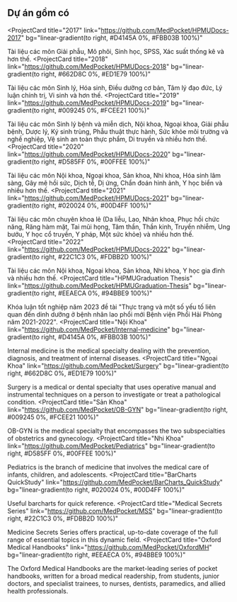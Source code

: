 ## Dự án gồm có

<ProjectCard
  title="2017"
  link="https://github.com/MedPocket/HPMUDocs-2017"
  bg="linear-gradient(to right, #D4145A 0%, #FBB03B 100%)"
>
  Tài liệu các môn Giải phẫu, Mô phôi, Sinh học, SPSS, Xác suất thống kê và hơn thế.
</ProjectCard>
<ProjectCard
  title="2018"
  link="https://github.com/MedPocket/HPMUDocs-2018"
  bg="linear-gradient(to right, #662D8C 0%, #ED1E79 100%)"
>
  Tài liệu các môn Sinh lý, Hóa sinh, Điều dưỡng cơ bản, Tâm lý đạo đức, Lý luận chính trị, Vi sinh và hơn thế.
</ProjectCard>
<ProjectCard
  title="2019"
  link="https://github.com/MedPocket/HPMUDocs-2019"
  bg="linear-gradient(to right, #009245 0%, #FCEE21 100%)"
>
  Tài liệu các môn Sinh lý bệnh và miễn dịch, Nội khoa, Ngoại khoa, Giải phẫu bệnh, Dược lý, Ký sinh trùng, Phẫu thuật thực hành, Sức khỏe môi trường và nghề nghiệp, Vệ sinh an toàn thực phẩm, Di truyền và nhiều hơn thế.
</ProjectCard>
<ProjectCard
  title="2020"
  link="https://github.com/MedPocket/HPMUDocs-2020"
  bg="linear-gradient(to right, #D585FF 0%, #00FFEE 100%)"
>
  Tài liệu các môn Nội khoa, Ngoại khoa, Sản khoa, Nhi khoa, Hóa sinh lâm sàng, Gây mê hồi sức, Dịch tễ, Dị ứng, Chẩn đoán hình ảnh, Y học biển và nhiều hơn thế.
</ProjectCard>
<ProjectCard
  title="2021"
  link="https://github.com/MedPocket/HPMUDocs-2021"
  bg="linear-gradient(to right, #020024 0%, #00D4FF 100%)"
>
  Tài liệu các môn chuyên khoa lẻ (Da liễu, Lao, Nhãn khoa, Phục hồi chức năng, Răng hàm mặt, Tai mũi họng, Tâm thần, Thần kinh, Truyền nhiễm, Ung bướu, Y học cổ truyền, Y pháp, Một sức khỏe) và nhiều hơn thế.
</ProjectCard>
<ProjectCard
  title="2022"
  link="https://github.com/MedPocket/HPMUDocs-2022"
  bg="linear-gradient(to right, #22C1C3 0%, #FDBB2D 100%)"
>
  Tài liệu các môn Nội khoa, Ngoại khoa, Sản khoa, Nhi khoa, Y học gia đình và nhiều hơn thế.
</ProjectCard>
<ProjectCard
  title="HPMUGraduation Thesis"
  link="https://github.com/MedPocket/HPMUGraduation-Thesis"
  bg="linear-gradient(to right, #EEAECA 0%, #94BBE9 100%)"
>
  Khóa luận tốt nghiệp năm 2023 đề tài "Thực trạng và một số yếu tố liên quan đến dinh dưỡng ở bệnh nhân lao phổi mới Bệnh viện Phổi Hải Phòng năm 2021-2022".
</ProjectCard>
<ProjectCard
  title="Nội Khoa"
  link="https://github.com/MedPocket/Internal-medicine"
  bg="linear-gradient(to right, #D4145A 0%, #FBB03B 100%)"
>
  Internal medicine is the medical specialty dealing with the prevention, diagnosis, and treatment of internal diseases.
</ProjectCard>
<ProjectCard
  title="Ngoại Khoa"
  link="https://github.com/MedPocket/Surgery"
  bg="linear-gradient(to right, #662D8C 0%, #ED1E79 100%)"
>
  Surgery is a medical or dental specialty that uses operative manual and instrumental techniques on a person to investigate or treat a pathological condition.
</ProjectCard>
<ProjectCard
  title="Sản Khoa"
  link="https://github.com/MedPocket/OB-GYN"
  bg="linear-gradient(to right, #009245 0%, #FCEE21 100%)"
>
  OB-GYN is the medical specialty that encompasses the two subspecialties of obstetrics and gynecology.
</ProjectCard>
<ProjectCard
  title="Nhi Khoa"
  link="https://github.com/MedPocket/Pediatrics"
  bg="linear-gradient(to right, #D585FF 0%, #00FFEE 100%)"
>
  Pediatrics is the branch of medicine that involves the medical care of infants, children, and adolescents.
</ProjectCard>
<ProjectCard
  title="BarCharts QuickStudy"
  link="https://github.com/MedPocket/BarCharts_QuickStudy"
  bg="linear-gradient(to right, #020024 0%, #00D4FF 100%)"
>
  Useful barcharts for quick reference.
</ProjectCard>
<ProjectCard
  title="Medical Secrets Series"
  link="https://github.com/MedPocket/MSS"
  bg="linear-gradient(to right, #22C1C3 0%, #FDBB2D 100%)"
>
  Medicine Secrets Series offers practical, up-to-date coverage of the full range of essential topics in this dynamic field.
</ProjectCard>
<ProjectCard
  title="Oxford Medical Handbooks"
  link="https://github.com/MedPocket/OxfordMH"
  bg="linear-gradient(to right, #EEAECA 0%, #94BBE9 100%)"
>
  The Oxford Medical Handbooks are the market-leading series of pocket handbooks, written for a broad medical readership, from students, junior doctors, and specialist trainees, to nurses, dentists, paramedics, and allied health professionals.
</ProjectCard>